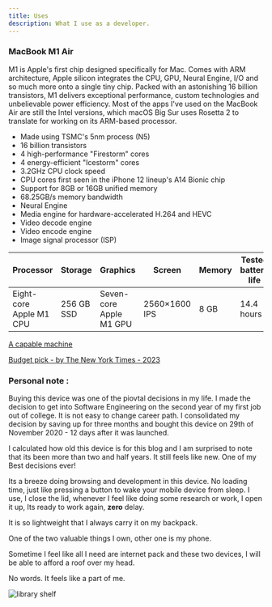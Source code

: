 ```yaml
---
title: Uses
description: What I use as a developer.
---
```


### MacBook M1 Air

M1 is Apple's first chip designed specifically for Mac. Comes with ARM architecture, Apple silicon integrates the CPU, GPU, Neural Engine, I/O and so much more onto a single tiny chip. Packed with an astonishing 16 billion transistors, M1 delivers exceptional performance, custom technologies and unbelievable power efficiency. Most of the apps I've used on the MacBook Air are still the Intel versions, which macOS Big Sur uses Rosetta 2 to translate for working on its ARM-based processor.

- Made using TSMC's 5nm process (N5)
- 16 billion transistors
- 4 high-performance "Firestorm" cores
- 4 energy-efficient "Icestorm" cores
- 3.2GHz CPU clock speed
- CPU cores first seen in the iPhone 12 lineup's A14 Bionic chip
- Support for 8GB or 16GB unified memory
- 68.25GB/s memory bandwidth
- Neural Engine
- Media engine for hardware-accelerated H.264 and HEVC
- Video decode engine
- Video encode engine
- Image signal processor (ISP)

| Processor               | Storage    | Graphics                | Screen        | Memory | Tested battery life |
| ----------------------- | ---------- | ----------------------- | ------------- | ------ | ------------------- |
| Eight-core Apple M1 CPU | 256 GB SSD | Seven-core Apple M1 GPU | 2560×1600 IPS | 8 GB   | 14.4 hours          |

[A capable machine](https://dev.l1x.be/posts/2023/03/12/using-llama-with-m1-mac/)

[Budget pick - by The New York Times - 2023](https://www.nytimes.com/wirecutter/reviews/best-macbooks/)

### Personal note :

Buying this device was one of the piovtal decisions in my life. I made the decision to get into Software Engineering on the second year of my first job out of college. It is not easy to change career path. I consolidated my decision by saving up for three months and bought this device on 29th of November 2020 - 12 days after it was launched.

I calculated how old this device is for this blog and I am surprised to note that its been more than two and half years. It still feels like new. One of my Best decisions ever!

Its a breeze doing browsing and development in this device. No loading time, just like pressing a button to wake your mobile device from sleep. I use, I close the lid, whenever I feel like doing some research or work, I open it up, Its ready to work again, **zero** delay.

It is so lightweight that I always carry it on my backpack.

One of the two valuable things I own, other one is my phone.

Sometime I feel like all I need are internet pack and these two devices, I will be able to afford a roof over my head.

No words. It feels like a part of me.

<Image
  className="w-full rounded-xl"
  alt="library shelf"
  src="/static/images/posts/air.jpg"
  layout="responsive"
  width={450}
  height={250}
/>
